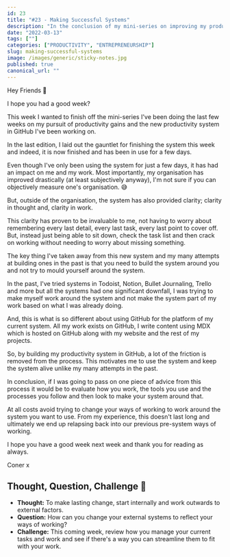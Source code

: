 ```yaml
---
id: 23
title: "#23 - Making Successful Systems"
description: "In the conclusion of my mini-series on improving my productivity, this week I discuss the new system I completed and the benefits it's offered me."
date: "2022-03-13"
tags: [""]
categories: ["PRODUCTIVITY", "ENTREPRENEURSHIP"]
slug: making-successful-systems
image: /images/generic/sticky-notes.jpg
published: true
canonical_url: ""
---
```


Hey Friends 👋

I hope you had a good week?

This week I wanted to finish off the mini-series I've been doing the last few weeks on my pursuit of productivity gains and the new productivity system in GitHub I've been working on.

In the last edition, I laid out the gauntlet for finishing the system this week and indeed, it is now finished and has been in use for a few days.

Even though I've only been using the system for just a few days, it has had an impact on me and my work. Most importantly, my organisation has improved drastically (at least subjectively anyway), I'm not sure if you can objectively measure one's organisation. 😅

But, outside of the organisation, the system has also provided clarity; clarity in thought and, clarity in work.

This clarity has proven to be invaluable to me, not having to worry about remembering every last detail, every last task, every last point to cover off. But, instead just being able to sit down, check the task list and then crack on working without needing to worry about missing something.

The key thing I've taken away from this new system and my many attempts at building ones in the past is that you need to build the system around you and not try to mould yourself around the system.

In the past, I've tried systems in Todoist, Notion, Bullet Journaling, Trello and more but all the systems had one significant downfall, I was trying to make myself work around the system and not make the system part of my work based on what I was already doing.

And, this is what is so different about using GitHub for the platform of my current system. All my work exists on GitHub, I write content using MDX which is hosted on GitHub along with my website and the rest of my projects.

So, by building my productivity system in GitHub, a lot of the friction is removed from the process. This motivates me to use the system and keep the system alive unlike my many attempts in the past.

In conclusion, if I was going to pass on one piece of advice from this process it would be to evaluate how you work, the tools you use and the processes you follow and then look to make your system around that.

At all costs avoid trying to change your ways of working to work around the system you want to use. From my experience, this doesn't last long and ultimately we end up relapsing back into our previous pre-system ways of working.

I hope you have a good week next week and thank you for reading as always.

Coner x

## Thought, Question, Challenge 🤔

- **Thought:** To make lasting change, start internally and work outwards to external factors.
- **Question:** How can you change your external systems to reflect your ways of working?
- **Challenge:** This coming week, review how you manage your current tasks and work and see if there's a way you can streamline them to fit with your work.
